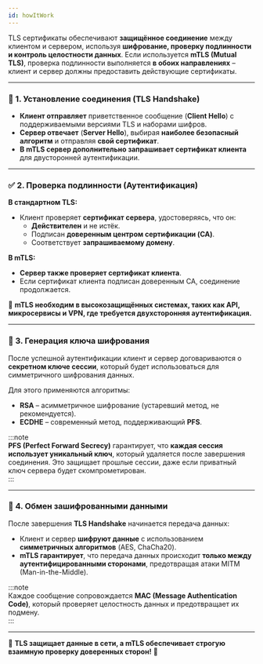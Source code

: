 ```yaml
---
id: howItWork
---
```


TLS сертификаты обеспечивают **защищённое соединение** между клиентом и сервером, используя **шифрование, проверку подлинности и контроль целостности данных**. Если используется **mTLS (Mutual TLS)**, проверка подлинности выполняется **в обоих направлениях** – клиент и сервер должны предоставить действующие сертификаты.

---

### 🔗 1. Установление соединения (TLS Handshake)  
- **Клиент отправляет** приветственное сообщение (**Client Hello**) с поддерживаемыми версиями TLS и наборами шифров.  
- **Сервер отвечает** (**Server Hello**), выбирая **наиболее безопасный алгоритм** и отправляя **свой сертификат**.  
- **В mTLS сервер дополнительно запрашивает сертификат клиента** для двусторонней аутентификации.  

---

### ✅ 2. Проверка подлинности (Аутентификация)  
**В стандартном TLS:**  
- Клиент проверяет **сертификат сервера**, удостоверяясь, что он:  
  - **Действителен** и не истёк.  
  - Подписан **доверенным центром сертификации (CA)**.  
  - Соответствует **запрашиваемому домену**.  

**В mTLS:**  
- **Сервер также проверяет сертификат клиента**.  
- Если сертификат клиента подписан доверенным CA, соединение продолжается.  

📌 **mTLS необходим в высокозащищённых системах, таких как API, микросервисы и VPN, где требуется двухсторонняя аутентификация.**  

---

### 🔐 3. Генерация ключа шифрования  
После успешной аутентификации клиент и сервер договариваются о **секретном ключе сессии**, который будет использоваться для симметричного шифрования данных.  

Для этого применяются алгоритмы:  
- **RSA** – асимметричное шифрование (устаревший метод, не рекомендуется).  
- **ECDHE** – современный метод, поддерживающий **PFS**.  

:::note  
**PFS (Perfect Forward Secrecy)** гарантирует, что **каждая сессия использует уникальный ключ**, который удаляется после завершения соединения. Это защищает прошлые сессии, даже если приватный ключ сервера будет скомпрометирован.  
:::

---

### 🔄 4. Обмен зашифрованными данными  
После завершения **TLS Handshake** начинается передача данных:  

- Клиент и сервер **шифруют данные** с использованием **симметричных алгоритмов** (AES, ChaCha20).  
- **mTLS гарантирует**, что передача данных происходит **только между аутентифицированными сторонами**, предотвращая атаки MITM (Man-in-the-Middle).  

:::note  
Каждое сообщение сопровождается **MAC (Message Authentication Code)**, который проверяет целостность данных и предотвращает их подмену.  
:::

---

📌 **TLS защищает данные в сети, а mTLS обеспечивает строгую взаимную проверку доверенных сторон!** 🚀
